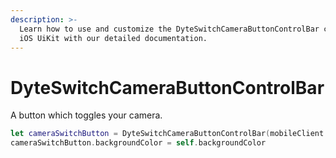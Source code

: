 ```yaml
---
description: >-
  Learn how to use and customize the DyteSwitchCameraButtonControlBar component in Dyte's
  iOS UiKit with our detailed documentation.
---
```


# DyteSwitchCameraButtonControlBar

A button which toggles your camera.

```swift
let cameraSwitchButton = DyteSwitchCameraButtonControlBar(mobileClient: meeting)
cameraSwitchButton.backgroundColor = self.backgroundColor
```

<head>
  <title>iOS DyteCameraToggle</title>
</head>
